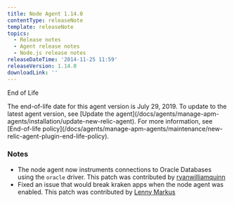 ```yaml
---
title: Node Agent 1.14.0
contentType: releaseNote
template: releaseNote
topics:
  - Release notes
  - Agent release notes
  - Node.js release notes
releaseDateTime: '2014-11-25 11:59'
releaseVersion: 1.14.0
downloadLink: ''
---
```


End of Life

<Callout variant="important">
  The end-of-life date for this agent version is July 29, 2019. To update to the latest agent version, see [Update the agent](/docs/agents/manage-apm-agents/installation/update-new-relic-agent). For more information, see [End-of-life policy](/docs/agents/manage-apm-agents/maintenance/new-relic-agent-plugin-end-life-policy).
</Callout>

### Notes

* The node agent now instruments connections to Oracle Databases using the `oracle` driver. This patch was contributed by [ryanwilliamquinn](https://github.com/ryanwilliamquinn)
* Fixed an issue that would break kraken apps when the node agent was enabled. This patch was contributed by [Lenny Markus](https://github.com/lmarkus)
